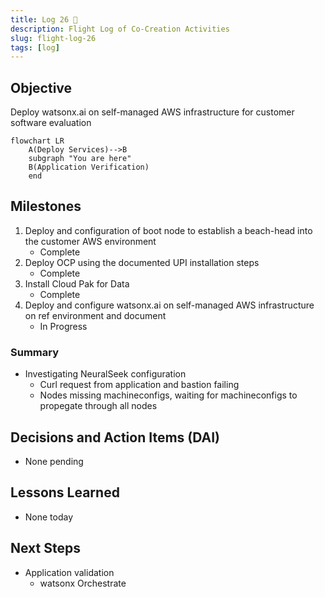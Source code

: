 ```yaml
---
title: Log 26 🛫
description: Flight Log of Co-Creation Activities
slug: flight-log-26
tags: [log]
---
```


## Objective
Deploy watsonx.ai on self-managed AWS infrastructure for customer software evaluation

```mermaid
flowchart LR
    A(Deploy Services)-->B
    subgraph "You are here"
    B(Application Verification)
    end
```

## Milestones
1. Deploy and configuration of boot node to establish a beach-head into the customer AWS environment
    - Complete
2. Deploy OCP using the documented UPI installation steps
    - Complete
3. Install Cloud Pak for Data
    - Complete
4. Deploy and configure watsonx.ai on self-managed AWS infrastructure on ref environment and document
    - In Progress

### Summary
- Investigating NeuralSeek configuration
    - Curl request from application and bastion failing
    - Nodes missing machineconfigs, waiting for machineconfigs to propegate through all nodes

## Decisions and Action Items (DAI)
- None pending

## Lessons Learned
- None today

## Next Steps
- Application validation
    - watsonx Orchestrate